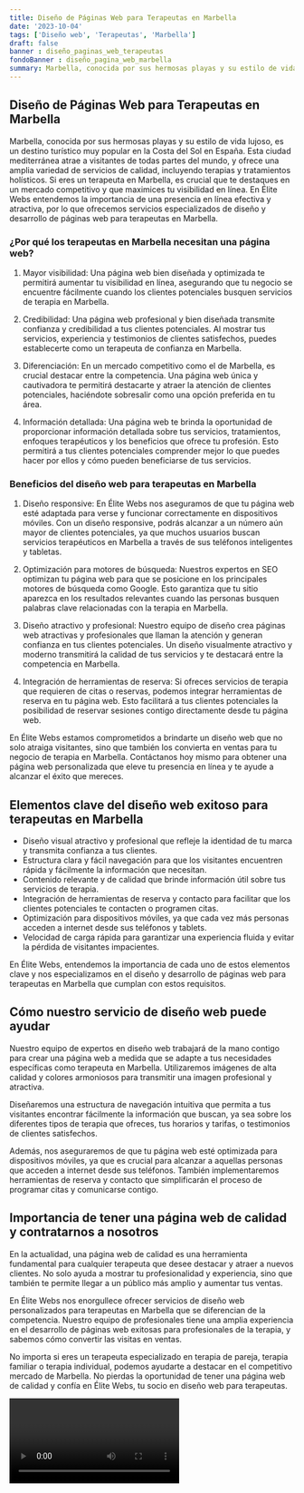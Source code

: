 ```yaml
---
title: Diseño de Páginas Web para Terapeutas en Marbella
date: '2023-10-04'
tags: ['Diseño web', 'Terapeutas', 'Marbella']
draft: false
banner : diseño_paginas_web_terapeutas
fondoBanner : diseño_pagina_web_marbella
summary: Marbella, conocida por sus hermosas playas y su estilo de vida lujoso, es un destino turístico muy popular en la Costa del Sol en España. Esta ciudad mediterránea atrae a visitantes de todas partes del mundo, y ofrece una amplia variedad de servicios de calidad, incluyendo terapias y tratamientos holísticos. Si eres un terapeuta en Marbella, es crucial que te destaques en un mercado competitivo y que maximices tu visibilidad en línea. En Élite Webs entendemos la importancia de una presencia en línea efectiva y atractiva, por lo que ofrecemos servicios especializados de diseño y desarrollo de páginas web para terapeutas en Marbella.
---
```


## Diseño de Páginas Web para Terapeutas en Marbella

Marbella, conocida por sus hermosas playas y su estilo de vida lujoso, es un destino turístico muy popular en la Costa del Sol en España. Esta ciudad mediterránea atrae a visitantes de todas partes del mundo, y ofrece una amplia variedad de servicios de calidad, incluyendo terapias y tratamientos holísticos. Si eres un terapeuta en Marbella, es crucial que te destaques en un mercado competitivo y que maximices tu visibilidad en línea. En Élite Webs entendemos la importancia de una presencia en línea efectiva y atractiva, por lo que ofrecemos servicios especializados de diseño y desarrollo de páginas web para terapeutas en Marbella.

### ¿Por qué los terapeutas en Marbella necesitan una página web?

1. Mayor visibilidad: Una página web bien diseñada y optimizada te permitirá aumentar tu visibilidad en línea, asegurando que tu negocio se encuentre fácilmente cuando los clientes potenciales busquen servicios de terapia en Marbella.

2. Credibilidad: Una página web profesional y bien diseñada transmite confianza y credibilidad a tus clientes potenciales. Al mostrar tus servicios, experiencia y testimonios de clientes satisfechos, puedes establecerte como un terapeuta de confianza en Marbella.

3. Diferenciación: En un mercado competitivo como el de Marbella, es crucial destacar entre la competencia. Una página web única y cautivadora te permitirá destacarte y atraer la atención de clientes potenciales, haciéndote sobresalir como una opción preferida en tu área.

4. Información detallada: Una página web te brinda la oportunidad de proporcionar información detallada sobre tus servicios, tratamientos, enfoques terapéuticos y los beneficios que ofrece tu profesión. Esto permitirá a tus clientes potenciales comprender mejor lo que puedes hacer por ellos y cómo pueden beneficiarse de tus servicios.

### Beneficios del diseño web para terapeutas en Marbella

1. Diseño responsive: En Élite Webs nos aseguramos de que tu página web esté adaptada para verse y funcionar correctamente en dispositivos móviles. Con un diseño responsive, podrás alcanzar a un número aún mayor de clientes potenciales, ya que muchos usuarios buscan servicios terapéuticos en Marbella a través de sus teléfonos inteligentes y tabletas.

2. Optimización para motores de búsqueda: Nuestros expertos en SEO optimizan tu página web para que se posicione en los principales motores de búsqueda como Google. Esto garantiza que tu sitio aparezca en los resultados relevantes cuando las personas busquen palabras clave relacionadas con la terapia en Marbella.

3. Diseño atractivo y profesional: Nuestro equipo de diseño crea páginas web atractivas y profesionales que llaman la atención y generan confianza en tus clientes potenciales. Un diseño visualmente atractivo y moderno transmitirá la calidad de tus servicios y te destacará entre la competencia en Marbella.

4. Integración de herramientas de reserva: Si ofreces servicios de terapia que requieren de citas o reservas, podemos integrar herramientas de reserva en tu página web. Esto facilitará a tus clientes potenciales la posibilidad de reservar sesiones contigo directamente desde tu página web.

En Élite Webs estamos comprometidos a brindarte un diseño web que no solo atraiga visitantes, sino que también los convierta en ventas para tu negocio de terapia en Marbella. Contáctanos hoy mismo para obtener una página web personalizada que eleve tu presencia en línea y te ayude a alcanzar el éxito que mereces.

<GifSeo />

<Cta />

## Elementos clave del diseño web exitoso para terapeutas en Marbella

- Diseño visual atractivo y profesional que refleje la identidad de tu marca y transmita confianza a tus clientes.
- Estructura clara y fácil navegación para que los visitantes encuentren rápida y fácilmente la información que necesitan.
- Contenido relevante y de calidad que brinde información útil sobre tus servicios de terapia.
- Integración de herramientas de reserva y contacto para facilitar que los clientes potenciales te contacten o programen citas.
- Optimización para dispositivos móviles, ya que cada vez más personas acceden a internet desde sus teléfonos y tablets.
- Velocidad de carga rápida para garantizar una experiencia fluida y evitar la pérdida de visitantes impacientes.

En Élite Webs, entendemos la importancia de cada uno de estos elementos clave y nos especializamos en el diseño y desarrollo de páginas web para terapeutas en Marbella que cumplan con estos requisitos.

## Cómo nuestro servicio de diseño web puede ayudar

Nuestro equipo de expertos en diseño web trabajará de la mano contigo para crear una página web a medida que se adapte a tus necesidades específicas como terapeuta en Marbella. Utilizaremos imágenes de alta calidad y colores armoniosos para transmitir una imagen profesional y atractiva.

Diseñaremos una estructura de navegación intuitiva que permita a tus visitantes encontrar fácilmente la información que buscan, ya sea sobre los diferentes tipos de terapia que ofreces, tus horarios y tarifas, o testimonios de clientes satisfechos.

Además, nos aseguraremos de que tu página web esté optimizada para dispositivos móviles, ya que es crucial para alcanzar a aquellas personas que acceden a internet desde sus teléfonos. También implementaremos herramientas de reserva y contacto que simplificarán el proceso de programar citas y comunicarse contigo.

## Importancia de tener una página web de calidad y contratarnos a nosotros

En la actualidad, una página web de calidad es una herramienta fundamental para cualquier terapeuta que desee destacar y atraer a nuevos clientes. No solo ayuda a mostrar tu profesionalidad y experiencia, sino que también te permite llegar a un público más amplio y aumentar tus ventas.

En Élite Webs nos enorgullece ofrecer servicios de diseño web personalizados para terapeutas en Marbella que se diferencian de la competencia. Nuestro equipo de profesionales tiene una amplia experiencia en el desarrollo de páginas web exitosas para profesionales de la terapia, y sabemos cómo convertir las visitas en ventas.

No importa si eres un terapeuta especializado en terapia de pareja, terapia familiar o terapia individual, podemos ayudarte a destacar en el competitivo mercado de Marbella. No pierdas la oportunidad de tener una página web de calidad y confía en Élite Webs, tu socio en diseño web para terapeutas.

<Video />

<CtaBot job='Terapeutas' city='Marbella'/>

<Gmaps query='Marbella+españa+maps' />